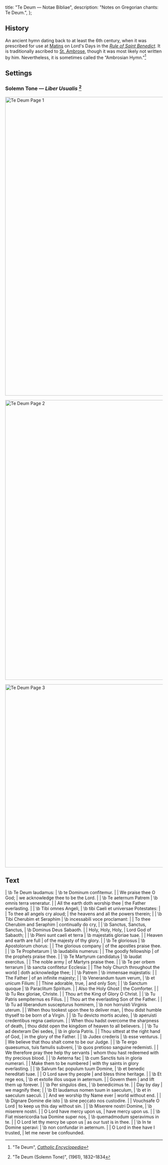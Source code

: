 
  title: "Te Deum — Notae Bibliae",
  description: "Notes on Gregorian chants: Te Deum.",
};

<Initial text="Te Deum" />

## History
An ancient hymn dating back to at least the 6th century, when it was prescribed for use at [Matins](/glossary/liturgical-terms#matins) on Lord's Days in the [*Rule of Saint Benedict*](/people/saints/medieval/benedict-of-nursia). It is traditionally ascribed to [St. Ambrose](/people/saints/latin-fathers/ambrose-of-milan), though it was most likely not written by him. Nevertheless, it is sometimes called the “Ambrosian Hymn.”[^1]

## Settings

### Solemn Tone — *Liber Usualis* [^2]

<Image
  src="/chants/te-deum-1.svg"
  alt="Te Deum Page 1"
  width="600"
  height="951"
/>

<Image
  src="/chants/te-deum-2.svg"
  alt="Te Deum Page 2"
  width="600"
  height="891"
/>

<Image
  src="/chants/te-deum-3.svg"
  alt="Te Deum Page 3"
  width="600"
  height="583"
/>

## Text

<Poetry>
|  \b Te Deum laudamus:
|  \b te Dominum confitemur.
|
|  We praise thee O God;
|  we acknowledge thee to be the Lord.
|
|  \b Te aeternum Patrem
|  \b omnis terra veneratur.
|
|  All the earth doth worship thee
|  the Father everlasting.
|
|  \b Tibi omnes Angeli,
|  \b tibi Caeli et universae Potestates:
|
|  To thee all angels cry aloud;
|  the heavens and all the powers therein;
|
|  \b Tibi Cherubim et Seraphim
|  \b incessabili voce proclamant:
|
|  To thee Cherubim and Seraphim
|  continually do cry,
|
|  \b Sanctus, Sanctus, Sanctus,
|  \b Dominus Deus Sabaoth.
|
|  Holy, Holy, Holy,
|  Lord God of Sabaoth;
|
|  \b Pleni sunt caeli et terra
|  \b majestatis gloriae tuae.
|
|  Heaven and earth are full
|  of the majesty of thy glory.
|
|  \b Te gloriosus
|  \b Apostolorum chorus:
|
|  The glorious company
|  of the apostles praise thee.
|
|  \b Te Prophetarum
|  \b laudabilis numerus:
|
|  The goodly fellowship
|  of the prophets praise thee.
|
|  \b Te Martyrum candidatus
|  \b laudat exercitus.
|
|  The noble army
|  of Martyrs praise thee.
|
|  \b Te per orbem terrarum
|  \b sancta confitetur Ecclesia:
|
|  The holy Church throughout the world
|  doth acknowledge thee;
|
|  \b Patrem
|  \b immensae majestatis:
|
|  The Father
|  of an infinite majesty;
|
|  \b Venerandum tuum verum,
|  \b et unicum Filium:
|
|  Thine adorable, true,
|  and only Son;
|
|  \b Sanctum quoque
|  \b Paraclitum Spiritum.
|
|  Also the Holy Ghost
|  the Comforter.
|
|  \b Tu Rex gloriae, Christe.
|
|  Thou art the King of Glory O Christ.
|
|  \b Tu Patris sempiternus es Filius.
|
|  Thou art the everlasting Son of the Father.
|
|  \b Tu ad liberandum suscepturus hominem,
|  \b non horruisti Virginis uterum.
|
|  When thou tookest upon thee to deliver man,
|  thou didst humble thyself to be born of a Virgin.
|
|  \b Tu devicto mortis aculeo,
|  \b aperuisti credentibus regna caelorum.
|
|  When thou hadst overcome the sharpness of death,
|  thou didst open the kingdom of heaven to all believers.
|
|  \b Tu ad dexteram Dei sedes,
|  \b in gloria Patris.
|
|  Thou sittest at the right hand of God,
|  in the glory of the Father.
|
|  \b Judex crederis
|  \b esse venturus.
|
|  We believe that thou shalt come to be our Judge.
|
|  \b Te ergo quaesumus, tuis famulis subveni,
|  \b quos pretioso sanguine redemisti.
|
|  We therefore pray thee help thy servants
|  whom thou hast redeemed with thy precious blood.
|
|  \b Aeterna fac
|  \b cum Sanctis tuis in gloria numerari.
|
|  Make them to be numbered
|  with thy saints in glory everlasting.
|
|  \b Salvum fac populum tuum Domine,
|  \b et benedic hereditati tuae.
|
|  O Lord save thy people
|  and bless thine heritage.
|
|  \b Et rege eos,
|  \b et extolle illos usque in aeternum.
|
|  Govern them
|  and lift them up forever.
|
|  \b Per singulos dies,
|  \b benedicimus te.
|
|  Day by day
|  we magnify thee;
|
|  \b Et laudamus nomen tuum in saeculum,
|  \b et in saeculum saeculi.
|
|  And we worship thy Name ever
|  world without end.
|
|  \b Dignare Domine die isto
|  \b sine peccato nos custodire.
|
|  Vouchsafe O Lord
|  to keep us this day without sin.
|
|  \b Miserere nostri Domine,
|  \b miserere nostri.
|
|  O Lord have mercy upon us,
|  have mercy upon us.
|
|  \b Fiat misericordia tua Domine super nos,
|  \b quemadmodum speravimus in te.
|
|  O Lord let thy mercy be upon us
|  as our tust is in thee.
|
|  \b In te Domine speravi:
|  \b non confundar in aeternum.
|
|  O Lord in thee have I trusted,
|  let me never be confounded.
</Poetry>

[^1]: "Te Deum", [*Catholic Encyclopedia*](https://www.newadvent.org/cathen/14468c.htm)
[^2]: "Te Deum (Solemn Tone)", *<Definition lang="latin" anchor="liber-usualis" text="Liber Usualis" />* (1961), 1832–1834
